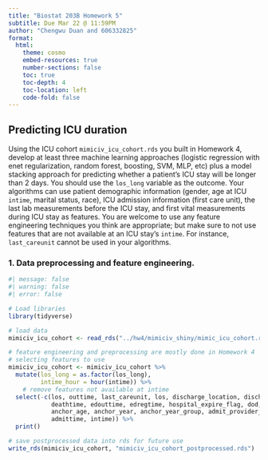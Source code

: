 ```yaml
---
title: "Biostat 203B Homework 5"
subtitle: Due Mar 22 @ 11:59PM
author: "Chengwu Duan and 606332825"
format:
  html:
    theme: cosmo
    embed-resources: true
    number-sections: false
    toc: true
    toc-depth: 4
    toc-location: left
    code-fold: false
---
```


## Predicting ICU duration

Using the ICU cohort `mimiciv_icu_cohort.rds` you built in Homework 4, develop at least three machine learning approaches (logistic regression with enet regularization, random forest, boosting, SVM, MLP, etc) plus a model stacking approach for predicting whether a patient's ICU stay will be longer than 2 days. You should use the `los_long` variable as the outcome. Your algorithms can use patient demographic information (gender, age at ICU `intime`, marital status, race), ICU admission information (first care unit), the last lab measurements before the ICU stay, and first vital measurements during ICU stay as features. You are welcome to use any feature engineering techniques you think are appropriate; but make sure to not use features that are not available at an ICU stay's `intime`. For instance, `last_careunit` cannot be used in your algorithms. 

### 1. Data preprocessing and feature engineering.

```r
#| message: false
#| warning: false
#| error: false

# Load libraries
library(tidyverse)

# load data
mimiciv_icu_cohort <- read_rds("../hw4/mimiciv_shiny/mimic_icu_cohort.rds")

# feature engineering and preprocessing are mostly done in Homework 4
# selecting features to use
mimiciv_icu_cohort <- mimiciv_icu_cohort %>%
  mutate(los_long = as.factor(los_long),
         intime_hour = hour(intime)) %>%
    # remove features not available at intime
  select(-c(los, outtime, last_careunit, los, discharge_location, dischtime, 
            deathtime, edouttime, edregtime, hospital_expire_flag, dod, 
            anchor_age, anchor_year, anchor_year_group, admit_provider_id, 
            admittime, intime)) %>%
  print()

# save postprocessed data into rds for future use
write_rds(mimiciv_icu_cohort, "mimiciv_icu_cohort_postprocessed.rds")
```